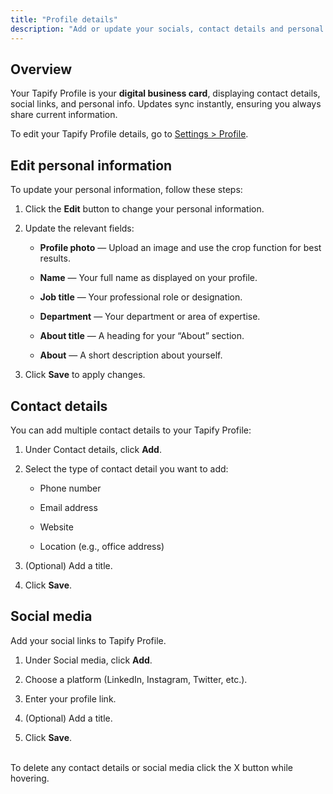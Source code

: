 ```yaml
---
title: "Profile details"
description: "Add or update your socials, contact details and personal information"
---
```


## Overview

Your Tapify Profile is your **digital business card**, displaying contact details, social links, and personal info. Updates sync instantly, ensuring you always share current information.

To edit your Tapify Profile details, go to [Settings > Profile](https://tapify.app/settings).

## Edit personal information

To update your personal information, follow these steps:

1. Click the **Edit** button to change your personal information.

2. Update the relevant fields:

   * **Profile photo** — Upload an image and use the crop function for best results.

   * **Name** — Your full name as displayed on your profile.

   * **Job title** — Your professional role or designation.

   * **Department** — Your department or area of expertise.

   * **About title** — A heading for your “About” section.

   * **About** — A short description about yourself.

3. Click **Save** to apply changes.

## Contact details

You can add multiple contact details to your Tapify Profile:

1. Under Contact details, click **Add**.

2. Select the type of contact detail you want to add:

   * Phone number

   * Email address

   * Website

   * Location (e.g., office address)

3. (Optional) Add a title.

4. Click **Save**.

## Social media

Add your social links to Tapify Profile.

1. Under Social media, click **Add**.

2. Choose a platform (LinkedIn, Instagram, Twitter, etc.).

3. Enter your profile link.

4. (Optional) Add a title.

5. Click **Save**.

<br />

<Note>
  To delete any contact details or social media click the X button while hovering.
</Note>